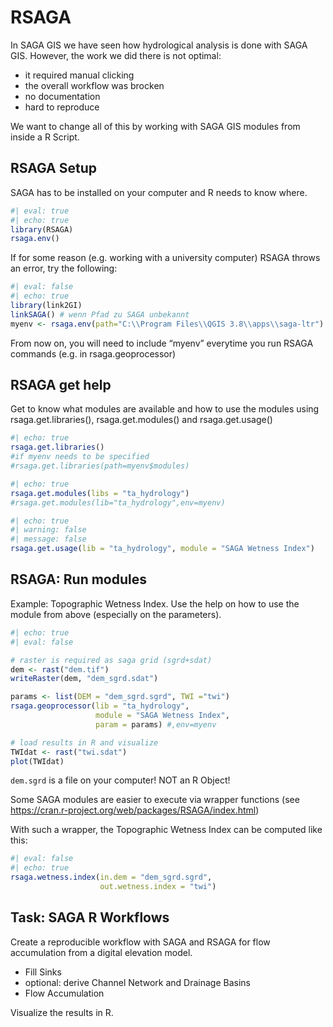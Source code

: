 # RSAGA

In SAGA GIS we have seen how hydrological analysis is done with SAGA GIS. However, the work we did there is not optimal:

* it required manual clicking
* the overall workflow was brocken
* no documentation
* hard to reproduce

We want to change all of this by working with SAGA GIS modules from inside a R Script.



## RSAGA Setup

SAGA has to be installed on your computer and R needs to know where.

```r
#| eval: true
#| echo: true
library(RSAGA)
rsaga.env()
```

If for some reason (e.g. working with a university computer) RSAGA throws an error, try the following:

```r
#| eval: false
#| echo: true
library(link2GI)
linkSAGA() # wenn Pfad zu SAGA unbekannt
myenv <- rsaga.env(path="C:\\Program Files\\QGIS 3.8\\apps\\saga-ltr")
```

From now on, you will need to include "myenv" everytime you run RSAGA commands (e.g. in rsaga.geoprocessor)

## RSAGA get help
Get to know what modules are available and how to use the modules using rsaga.get.libraries(),
rsaga.get.modules() and rsaga.get.usage()

```r
#| echo: true
rsaga.get.libraries()
#if myenv needs to be specified
#rsaga.get.libraries(path=myenv$modules)
```


```r
#| echo: true
rsaga.get.modules(libs = "ta_hydrology")
#rsaga.get.modules(lib="ta_hydrology",env=myenv)
```


```r
#| echo: true
#| warning: false
#| message: false
rsaga.get.usage(lib = "ta_hydrology", module = "SAGA Wetness Index")
```

## RSAGA: Run modules
Example: Topographic Wetness Index.
Use the help on how to use the module from above (especially on the parameters).

```r
#| echo: true
#| eval: false

# raster is required as saga grid (sgrd+sdat)
dem <- rast("dem.tif")
writeRaster(dem, "dem_sgrd.sdat")

params <- list(DEM = "dem_sgrd.sgrd", TWI ="twi")
rsaga.geoprocessor(lib = "ta_hydrology",
                   module = "SAGA Wetness Index",
                   param = params) #,env=myenv

# load results in R and visualize
TWIdat <- rast("twi.sdat")
plot(TWIdat)
```

::::{.column-margin}
:::{.callout-important}
`dem.sgrd` is a file on your computer! NOT an R Object!
:::
::::
Some SAGA modules are easier to execute via wrapper functions (see [https://cran.r-project.org/web/packages/RSAGA/index.html
](https://cran.r-project.org/web/packages/RSAGA/index.html
))

With such a wrapper, the Topographic Wetness Index can be computed like this:

```r
#| eval: false
#| echo: true
rsaga.wetness.index(in.dem = "dem_sgrd.sgrd",
                    out.wetness.index = "twi")
```

## Task: SAGA R Workflows
:::{.callout-important}
Create a reproducible workflow with SAGA and RSAGA for flow accumulation from a digital elevation model.

* Fill Sinks
* optional: derive Channel Network and Drainage Basins
* Flow Accumulation

Visualize the results in R.

:::

